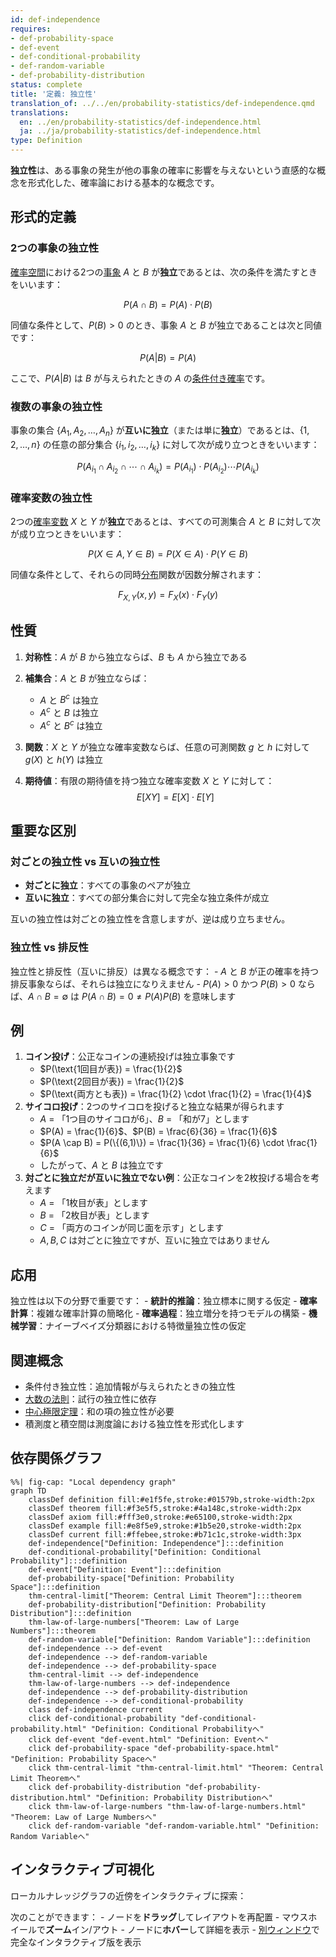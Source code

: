 ```yaml
---
id: def-independence
requires:
- def-probability-space
- def-event
- def-conditional-probability
- def-random-variable
- def-probability-distribution
status: complete
title: '定義: 独立性'
translation_of: ../../en/probability-statistics/def-independence.qmd
translations:
  en: ../en/probability-statistics/def-independence.html
  ja: ../ja/probability-statistics/def-independence.html
type: Definition
---
```


**独立性**は、ある事象の発生が他の事象の確率に影響を与えないという直感的な概念を形式化した、確率論における基本的な概念です。

## 形式的定義

### 2つの事象の独立性

[確率空間](def-probability-space.qmd)における2つの[事象](def-event.qmd) $A$ と $B$ が**独立**であるとは、次の条件を満たすときをいいます：

$$P(A \cap B) = P(A) \cdot P(B)$$

同値な条件として、$P(B) > 0$ のとき、事象 $A$ と $B$ が独立であることは次と同値です：

$$P(A|B) = P(A)$$

ここで、$P(A|B)$ は $B$ が与えられたときの $A$ の[条件付き確率](def-conditional-probability.qmd)です。

### 複数の事象の独立性

事象の集合 $\{A_1, A_2, \ldots, A_n\}$ が**互いに独立**（または単に**独立**）であるとは、$\{1, 2, \ldots, n\}$ の任意の部分集合 $\{i_1, i_2, \ldots, i_k\}$ に対して次が成り立つときをいいます：

$$P(A_{i_1} \cap A_{i_2} \cap \cdots \cap A_{i_k}) = P(A_{i_1}) \cdot P(A_{i_2}) \cdots P(A_{i_k})$$

### 確率変数の独立性

2つの[確率変数](def-random-variable.qmd) $X$ と $Y$ が**独立**であるとは、すべての可測集合 $A$ と $B$ に対して次が成り立つときをいいます：

$$P(X \in A, Y \in B) = P(X \in A) \cdot P(Y \in B)$$

同値な条件として、それらの同時[分布](def-probability-distribution.qmd)関数が因数分解されます：

$$F_{X,Y}(x,y) = F_X(x) \cdot F_Y(y)$$

## 性質

1. **対称性**：$A$ が $B$ から独立ならば、$B$ も $A$ から独立である

2. **補集合**：$A$ と $B$ が独立ならば：
   - $A$ と $B^c$ は独立
   - $A^c$ と $B$ は独立
   - $A^c$ と $B^c$ は独立

3. **関数**：$X$ と $Y$ が独立な確率変数ならば、任意の可測関数 $g$ と $h$ に対して $g(X)$ と $h(Y)$ は独立

4. **期待値**：有限の期待値を持つ独立な確率変数 $X$ と $Y$ に対して：
   $$E[XY] = E[X] \cdot E[Y]$$

## 重要な区別

### 対ごとの独立性 vs 互いの独立性

- **対ごとに独立**：すべての事象のペアが独立
- **互いに独立**：すべての部分集合に対して完全な独立条件が成立

互いの独立性は対ごとの独立性を含意しますが、逆は成り立ちません。

### 独立性 vs 排反性

独立性と排反性（互いに排反）は異なる概念です：
- $A$ と $B$ が正の確率を持つ排反事象ならば、それらは独立になりえません
- $P(A) > 0$ かつ $P(B) > 0$ ならば、$A \cap B = \emptyset$ は $P(A \cap B) = 0 \neq P(A)P(B)$ を意味します

## 例

1. **コイン投げ**：公正なコインの連続投げは独立事象です
   - $P(\text{1回目が表}) = \frac{1}{2}$
   - $P(\text{2回目が表}) = \frac{1}{2}$
   - $P(\text{両方とも表}) = \frac{1}{2} \cdot \frac{1}{2} = \frac{1}{4}$

2. **サイコロ投げ**：2つのサイコロを投げると独立な結果が得られます
   - $A$ = 「1つ目のサイコロが6」、$B$ = 「和が7」とします
   - $P(A) = \frac{1}{6}$、$P(B) = \frac{6}{36} = \frac{1}{6}$
   - $P(A \cap B) = P(\{(6,1)\}) = \frac{1}{36} = \frac{1}{6} \cdot \frac{1}{6}$
   - したがって、$A$ と $B$ は独立です

3. **対ごとに独立だが互いに独立でない例**：公正なコインを2枚投げる場合を考えます
   - $A$ = 「1枚目が表」とします
   - $B$ = 「2枚目が表」とします
   - $C$ = 「両方のコインが同じ面を示す」とします
   - $A, B, C$ は対ごとに独立ですが、互いに独立ではありません

## 応用

独立性は以下の分野で重要です：
- **統計的推論**：独立標本に関する仮定
- **確率計算**：複雑な確率計算の簡略化
- **確率過程**：独立増分を持つモデルの構築
- **機械学習**：ナイーブベイズ分類器における特徴量独立性の仮定

## 関連概念

- 条件付き独立性：追加情報が与えられたときの独立性
- [大数の法則](thm-law-of-large-numbers.qmd)：試行の独立性に依存
- [中心極限定理](thm-central-limit.qmd)：和の項の独立性が必要
- 積測度と積空間は測度論における独立性を形式化します

## 依存関係グラフ

```mermaid
%%| fig-cap: "Local dependency graph"
graph TD
    classDef definition fill:#e1f5fe,stroke:#01579b,stroke-width:2px
    classDef theorem fill:#f3e5f5,stroke:#4a148c,stroke-width:2px
    classDef axiom fill:#fff3e0,stroke:#e65100,stroke-width:2px
    classDef example fill:#e8f5e9,stroke:#1b5e20,stroke-width:2px
    classDef current fill:#ffebee,stroke:#b71c1c,stroke-width:3px
    def-independence["Definition: Independence"]:::definition
    def-conditional-probability["Definition: Conditional Probability"]:::definition
    def-event["Definition: Event"]:::definition
    def-probability-space["Definition: Probability Space"]:::definition
    thm-central-limit["Theorem: Central Limit Theorem"]:::theorem
    def-probability-distribution["Definition: Probability Distribution"]:::definition
    thm-law-of-large-numbers["Theorem: Law of Large Numbers"]:::theorem
    def-random-variable["Definition: Random Variable"]:::definition
    def-independence --> def-event
    def-independence --> def-random-variable
    def-independence --> def-probability-space
    thm-central-limit --> def-independence
    thm-law-of-large-numbers --> def-independence
    def-independence --> def-probability-distribution
    def-independence --> def-conditional-probability
    class def-independence current
    click def-conditional-probability "def-conditional-probability.html" "Definition: Conditional Probabilityへ"
    click def-event "def-event.html" "Definition: Eventへ"
    click def-probability-space "def-probability-space.html" "Definition: Probability Spaceへ"
    click thm-central-limit "thm-central-limit.html" "Theorem: Central Limit Theoremへ"
    click def-probability-distribution "def-probability-distribution.html" "Definition: Probability Distributionへ"
    click thm-law-of-large-numbers "thm-law-of-large-numbers.html" "Theorem: Law of Large Numbersへ"
    click def-random-variable "def-random-variable.html" "Definition: Random Variableへ"
```

## インタラクティブ可視化

ローカルナレッジグラフの近傍をインタラクティブに探索：

::: {.graph-viz data-id="def-independence" data-width="700" data-height="500"}
:::

次のことができます：
- ノードを**ドラッグ**してレイアウトを再配置
- マウスホイールで**ズーム**イン/アウト
- ノードに**ホバー**して詳細を表示
- [別ウィンドウ](../../output/interactive/def-independence.html){target="_blank"}で完全なインタラクティブ版を表示